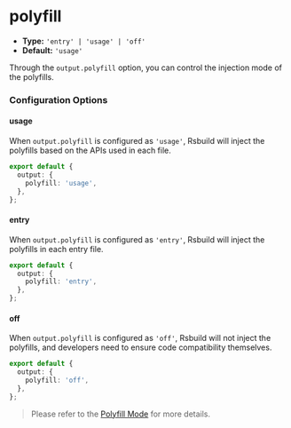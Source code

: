 # polyfill

- **Type:** `'entry' | 'usage' | 'off'`
- **Default:** `'usage'`

Through the `output.polyfill` option, you can control the injection mode of the polyfills.

### Configuration Options

#### usage

When `output.polyfill` is configured as `'usage'`, Rsbuild will inject the polyfills based on the APIs used in each file.

```ts
export default {
  output: {
    polyfill: 'usage',
  },
};
```

#### entry

When `output.polyfill` is configured as `'entry'`, Rsbuild will inject the polyfills in each entry file.

```ts
export default {
  output: {
    polyfill: 'entry',
  },
};
```

#### off

When `output.polyfill` is configured as `'off'`, Rsbuild will not inject the polyfills, and developers need to ensure code compatibility themselves.

```ts
export default {
  output: {
    polyfill: 'off',
  },
};
```

> Please refer to the [Polyfill Mode](/guide/advanced/browser-compatibility#polyfill-mode) for more details.
